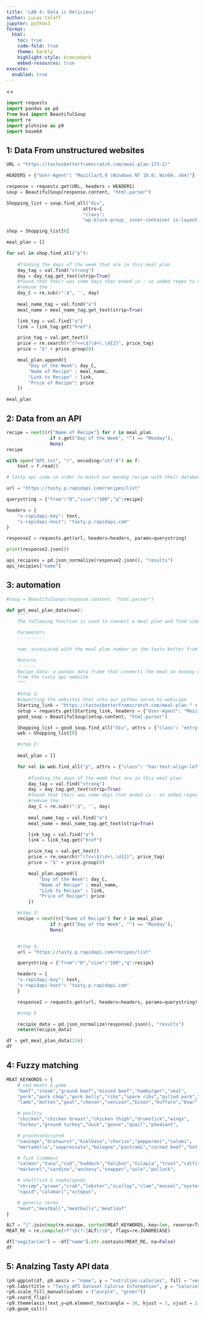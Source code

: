 ```yaml
---
title: 'LAB 4: Data is Delicious'
author: Lucas Calaff
jupyter: python3
format:
  html:
    toc: true
    code-fold: true
    theme: Darkly
    highlight-style: breezedark
    embed-resources: true
execute:
  enabled: true
---
```


<>

```python
import requests 
import pandas as pd
from bs4 import BeautifulSoup
import re
import plotnine as p9
import base64
```

## 1: Data From unstructured websites 

```python
URL = "https://tastesbetterfromscratch.com/meal-plan-173-2/"
```

```python
HEADERS = {"User-Agent": "Mozilla/5.0 (Windows NT 10.0; Win64; x64)"}

response = requests.get(URL, headers = HEADERS)
soup = BeautifulSoup(response.content, "html.parser")
```

```python
Shopping_list = soup.find_all("div", 
                            attrs={
                            "class": 
                            "wp-block-group__inner-container is-layout-flow wp-block-group-is-layout-flow"})

shop = Shopping_list[0]
```

```python
meal_plan = []

for val in shop.find_all("p"):
    
    #finding the days of the week that are in this meal plan 
    day_tag = val.find("strong")
    day = day_tag.get_text(strip=True)
    #found that their was some days that ended in : so added regex to detect this and 
    #remvoe the :
    day_C = re.sub(r":$", '', day)
    
    meal_name_tag = val.find("a")
    meal_name = meal_name_tag.get_text(strip=True)

    link_tag = val.find("a")
    link = link_tag.get("href")

    price_tag = val.get_text()
    price = re.search(r"(?<=\$)\d+\.\d{2}", price_tag) 
    price = "$" + price.group(0)

    meal_plan.append({
        "Day of the Week": day_C,
        "Name of Recipe" : meal_name, 
        "Link to Recipe" : link,
        "Price of Recipe": price
    })

meal_plan
```

## 2: Data from an API

```python
recipe = next((r["Name of Recipe"] for r in meal_plan 
                if r.get("Day of the Week", "") == "Monday"), 
                None)
recipe
```

```python
with open("API.txt", "r", encoding="utf-8") as f:
    text = f.read()
```

```python
# tasty api code in order to match our monday recipe with their database 

url = "https://tasty.p.rapidapi.com/recipes/list"

querystring = {"from":"0","size":"100","q":recipe}

headers = {
	"x-rapidapi-key": text,
	"x-rapidapi-host": "tasty.p.rapidapi.com"
}

response2 = requests.get(url, headers=headers, params=querystring)

print(response2.json())
```

```python
api_recipies = pd.json_normalize(response2.json(), "results")
api_recipies["name"]
```

## 3: automation 

```python
#soup = BeautifulSoup(response.content, "html.parser")

def get_meal_plan_data(num):
    """
    The following function is used to connect a meal plan and find simmilar recipies using the tasty api

    Parameters
    ----------

    num: assosiated with the meal plan number on the tasts better from scratch website 

    Returns
    -------
    Recipe_Data: a pandas data frame that connects the meal on monday with the closest results
    from the tasty api website
    """

    #Step 1:
    #importing the websites html into our python serve to webscape 
    Starting_link = "https://tastesbetterfromscratch.com/meal-plan-" + str(num)
    setup = requests.get(Starting_link, headers = {"User-Agent": "Mozilla/5.0 (Windows NT 10.0; Win64; x64)"})
    good_soup = BeautifulSoup(setup.content, "html.parser")

    Shopping_list = good_soup.find_all("div", attrs = {"class": "entry-content"})
    web = Shopping_list[0]

    #step 2:
    
    meal_plan = []

    for val in web.find_all("p", attrs = {"class": "has-text-align-left"}):
    
        #finding the days of the week that are in this meal plan 
        day_tag = val.find("strong")
        day = day_tag.get_text(strip=True)
        #found that their was some days that ended in : so added regex to detect this and 
        #remvoe the :
        day_C = re.sub(r":$", '', day)
    
        meal_name_tag = val.find("a")
        meal_name = meal_name_tag.get_text(strip=True)

        link_tag = val.find("a")
        link = link_tag.get("href")

        price_tag = val.get_text()
        price = re.search(r"(?<=\$)\d+\.\d{2}", price_tag) 
        price = "$" + price.group(0)

        meal_plan.append({
            "Day of the Week": day_C,
            "Name of Recipe" : meal_name, 
            "Link to Recipe" : link,
            "Price of Recipe": price
        })    

    #step 3: 
    recipe = next((r["Name of Recipe"] for r in meal_plan 
                if r.get("Day of the Week", "") == "Monday"), 
                None)


    #step 4: 
    url = "https://tasty.p.rapidapi.com/recipes/list"

    querystring = {"from":"0","size":"100","q":recipe}

    headers = {
	"x-rapidapi-key": text,
	"x-rapidapi-host": "tasty.p.rapidapi.com"
    }

    response2 = requests.get(url, headers=headers, params=querystring)

    #step 5

    recipie_data = pd.json_normalize(response2.json(), "results")
    return(recipie_data)
```

```python
df = get_meal_plan_data(154)
df
```

## 4: Fuzzy matching 

```python
MEAT_KEYWORDS = {
    # red meats & game
    "beef","steak","ground beef","minced beef","hamburger","veal",
    "pork","pork chop","pork belly","ribs","spare ribs","pulled pork","bacon","ham",
    "lamb","mutton","goat","chevon","venison","bison","buffalo","boar","rabbit","hare",

    # poultry
    "chicken","chicken breast","chicken thigh","drumstick","wings",
    "turkey","ground turkey","duck","goose","quail","pheasant",

    # processed/cured
    "sausage","bratwurst","kielbasa","chorizo","pepperoni","salami",
    "mortadella","soppressata","bologna","pastrami","corned beef","hot dog","prosciutto","pancetta","spam",

    # fish (common)
    "salmon","tuna","cod","haddock","halibut","tilapia","trout","catfish",
    "mackerel","sardine","anchovy","snapper","sole","pollock",

    # shellfish & cephalopods
    "shrimp","prawn","crab","lobster","scallop","clam","mussel","oyster",
    "squid","calamari","octopus",

    # generic terms
    "meat","meatball","meatballs","meatloaf"
}
```

```python
ALT = "|".join(map(re.escape, sorted(MEAT_KEYWORDS, key=len, reverse=True)))
MEAT_RE = re.compile(rf"\b(?:{ALT})\b", flags=re.IGNORECASE)

df["vegitarian"] = ~df["name"].str.contains(MEAT_RE, na=False)
df
```

## 5: Analzing Tasty API data

```python
(p9.ggplot(df, p9.aes(x = "name", y = "nutrition.calories", fill = "vegitarian"))
+p9.labs(title = "Tasty API Dataset Calorie Information", y = "Calories per meal")
+p9.scale_fill_manual(values = ("purple", "green"))
+p9.coord_flip()
+p9.theme(axis_text_y=p9.element_text(angle = 30, hjust = 1, vjust = 1))
+p9.geom_col())
```

